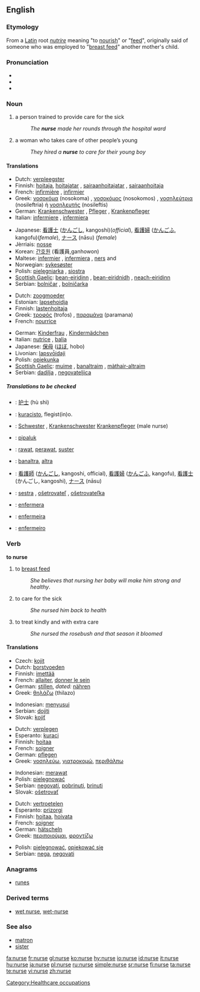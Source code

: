 ==English==
{{wikipedia}}

===Etymology===
From a [[Latin]] root ''[[nutrire]]'' meaning "to [[nourish]]" or "[[feed]]", originally said of someone who was employed to "[[breast feed]]" another mother's child.

===Pronunciation===
*{{IPA|/nɜː(r)s/}}
*{{audio|en-us-nurse.ogg|Audio (US)}}
*{{rhymes|ɜː(r)s}}

===Noun===
{{en-noun}}

# a person trained to provide care for the sick
#: ''The '''nurse''' made her rounds through the hospital ward''
# a woman who takes care of other people’s young
#: ''They hired a '''nurse''' to care for their young boy''

====Translations====
{{trans-top|person trained to provide care for the sick}}
*Dutch: [[verpleegster]] {{f}}
*Finnish: [[hoitaja]], [[hoitajatar]] {{f}}, [[sairaanhoitajatar]] {{f}}, [[sairaanhoitaja]]
*French: [[infirmière]] {{f}}, [[infirmier]] {{m}}
*Greek: [[νοσοκόμα]] (nosokoma) {{f}}, [[νοσοκόμος]] (nosokomos) {{m}}, [[νοσηλεύτρια]] (nosileftria) {{f}} ή [[νοσηλευτής]] (nosileftis) {{m}}
*German: [[Krankenschwester]] {{f}}, [[Pfleger]] {{m}}, [[Krankenpfleger]] {{m}}
*Italian: [[infermiere]] {{m}}, [[infermiera]] {{f}}
{{trans-mid}}
*Japanese: [[看護士]] ([[かんごし]], kangoshi)(''official''), [[看護婦]] ([[かんごふ]], kangofu)(''female''), [[ナース]] (nāsu) (''female'')
*Jèrriais: [[nosse]] {{f}}
*Korean: [[간호원]] (看護員,ganhowon)
*Maltese: [[infermier]] {{m}}, [[infermiera]] {{f}}, [[ners]] {{m}} and {{f}}
*Norwegian: [[sykesøster]] {{f}}
*Polish: [[pielęgniarka]] {{f}}, [[siostra]] {{f}}
*[[Scottish Gaelic]]: [[bean-eiridinn]] {{f}}, [[bean-eiridnidh]] {{f}}, [[neach-eiridinn]] {{m}}
*Serbian: [[bolničar]] {{m}}, [[bolničarka]] {{f}}
{{trans-bottom}}

{{trans-top|woman who takes care of other people's young}}
*Dutch: [[zoogmoeder]] {{f}}
*Estonian: [[lapsehoidja]]
*Finnish: [[lastenhoitaja]]
*Greek: [[τροφός]] (trofos) {{f}}, [[παραμάνα]] (paramana) {{f}}
*French: [[nourrice]] {{f}}
{{trans-mid}}
*German: [[Kinderfrau]] {{f}}, [[Kindermädchen]] {{n}}
*Italian: [[nutrice]] {{f}}, [[balia]] {{f}}
*Japanese: [[保母]] ([[ほぼ]], hobo)
*Livonian: [[lapsvȱidaji]]
*Polish: [[opiekunka]] {{f}}
*[[Scottish Gaelic]]: [[muime]] {{f}}, [[banaltraim]] {{f}}, [[màthair-altraim]] {{f}}
*Serbian: [[dadilja]] {{f}}, [[negovateljica]] {{f}}
{{trans-bottom}}

=====Translations to be checked=====
{{checktrans}}
{{top}}
*{{ttbc|Chinese}}: [[护士]] (hù shì)
*{{ttbc|Esperanto}}: [[kuracisto]], flegist(in)o.
*{{ttbc|German}}: [[Schwester]] {{f}}, [[Krankenschwester]] {{f}} [[Krankenpfleger]] {{m}} (male nurse)
*{{ttbc|Greenlandic}}: [[pipaluk]]
*{{ttbc|Indonesian}}: [[rawat]], [[perawat]], [[suster]]
*{{ttbc|Irish}}: [[banaltra]], [[altra]]
{{mid}}
*{{ttbc|Japanese}}: [[看護師]] ([[かんごし]], kangoshi, official), [[看護婦]] ([[かんごふ]], kangofu), [[看護士]] (かんごし, kangoshi), [[ナース]] (nāsu)
*{{ttbc|Slovak}}: [[sestra]] {{f}}, [[ošetrovateľ]] {{m}}, [[ošetrovateľka]] {{f}}
*{{ttbc|Spanish}}: [[enfermera]] {{f}}
*{{ttbc|Portuguese}}: [[enfermeira]] {{f}}
*{{ttbc|Portuguese}}: [[enfermeiro]] {{m}}

{{bottom}}

===Verb===
'''to nurse'''

#  to [[breast feed]]
#:''She believes that nursing her baby will make him strong and healthy''.
# to care for the sick
#:''She nursed him back to health''
# to treat kindly and with extra care
#:''She nursed the rosebush and that season it bloomed''

====Translations====
{{trans-top|to breast feed}}
*Czech: [[kojit]]
*Dutch: [[borstvoeden]]
*Finnish: [[imettää]]
*French: [[allaiter]], [[donner le sein]]
*German: [[stillen]], ''dated:'' [[nähren]]
*Greek: [[θηλάζω]] (thilazo)
{{trans-mid}}
*Indonesian: [[susu|menyusui]]
*Serbian: [[dojiti]]
*Slovak: [[kojiť]]
{{trans-bottom}}

{{trans-top|to care for the sick}}
*Dutch: [[verplegen]]
*Esperanto: [[kuraci]]
*Finnish: [[hoitaa]]
*French: [[soigner]]
*German: [[pflegen]]
*Greek: [[νοσηλεύω]], [[γιατροκομώ]], [[περιθάλπω]]
{{trans-mid}}
*Indonesian: [[rawat|merawat]]
*Polish: [[pielęgnować]]
*Serbian: [[negovati]], [[pobrinuti]], [[brinuti]]
*Slovak: [[ošetrovať]]
{{trans-bottom}}

{{trans-top|to treat kindly and with extra care}}
*Dutch: [[vertroetelen]]
*Esperanto: [[prizorgi]]
*Finnish: [[hoitaa]], [[hoivata]]
*French: [[soigner]]
*German: [[hätscheln]]
*Greek: [[περιποιούμαι]], [[φροντίζω]]
{{trans-mid}}
*Polish: [[pielęgnować]], [[opiekować się]]
*Serbian: [[nega]], [[negovati]]
{{trans-bottom}}

===Anagrams===
*[[runes]]

===Derived terms===
*[[wet nurse]], [[wet-nurse]]

===See also===
*[[matron]]
*[[sister]]

[[Category:Healthcare occupations]]

[[fa:nurse]]
[[fr:nurse]]
[[gl:nurse]]
[[ko:nurse]]
[[hy:nurse]]
[[io:nurse]]
[[id:nurse]]
[[it:nurse]]
[[hu:nurse]]
[[ja:nurse]]
[[pl:nurse]]
[[ru:nurse]]
[[simple:nurse]]
[[sr:nurse]]
[[fi:nurse]]
[[ta:nurse]]
[[te:nurse]]
[[vi:nurse]]
[[zh:nurse]]